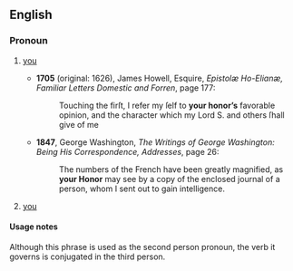 ==English==

===Pronoun===
{{head|en|pronoun|head=[[your]] [[Honor]]}}

# {{formal|obsolete|addressing someone of higher rank or status than oneself}} [[you]]
#* '''1705''' (original: 1626), James Howell, Esquire, ''Epistolæ Ho-Elianæ, Familiar Letters Domestic and Forren'', page 177:
#*: Touching the firſt, I refer my ſelf to '''your honor’s''' favorable opinion, and the character which my Lord S. and others ſhall give of me
#* '''1847''', George Washington, ''The Writings of George Washington: Being His Correspondence, Addresses'', page 26:
#*: The numbers of the French have been greatly magnified, as '''your Honor''' may see by a copy of the enclosed journal of a person, whom I sent out to gain intelligence.
# {{formal|addressing a judge or magistrate}} [[you]]

====Usage notes====
Although this phrase is used as the second person pronoun, the verb it governs is conjugated in the third person.